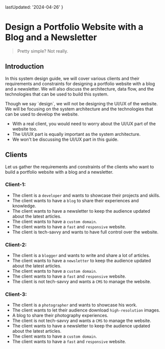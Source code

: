 
  lastUpdated: '2024-04-26'
}

# Design a Portfolio Website with a Blog and a Newsletter

> Pretty simple? Not really.

## Introduction

In this system design guide, we will cover various clients and their requirements and constraints for designing a portfolio website with a blog and a newsletter. We will also discuss the architecture, data flow, and the technologies that can be used to build this system.

<Callout>
Though we say `design`, we will not be designing the UI/UX of the website. We will be focusing on the system architecture and the technologies that can be used to develop the website.

- With a real client, you would need to worry about the UI/UX part of the website too.
- The UI/UX part is equally important as the system architecture.
- We won't be discussing the UI/UX part in this guide.
</Callout>

## Clients

Let us gather the requirements and constraints of the clients who want to build a portfolio website with a blog and a newsletter.

### Client-1:

- The client is a `developer` and wants to showcase their projects and skills.
- The client wants to have a `blog` to share their experiences and knowledge.
- The client wants to have a newsletter to keep the audience updated about the latest articles.
- The client wants to have a `custom domain`.
- The client wants to have a `fast` and `responsive` website.
- The client is tech-savvy and wants to have full control over the website.

### Client-2:

- The client is a `blogger` and wants to write and share a lot of articles.
- The client wants to have a `newsletter` to keep the audience updated about the latest articles.
- The client wants to have a `custom domain`.
- The client wants to have a `fast` and `responsive` website.
- The client is not tech-savvy and wants a `CMS` to manage the website.

### Client-3:

- The client is a `photographer` and wants to showcase his work.
- The client wants to let their audience download `high-resolution` images.
- A blog to share their photography experiences.
- The client is not tech-savvy and wants a `CMS` to manage the website.
- The client wants to have a newsletter to keep the audience updated about the latest articles.
- The client wants to have a `custom domain`.
- The client wants to have a `fast` and `responsive` website.